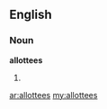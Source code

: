 ==English==

===Noun===
'''allottees'''

# {{plural of|[[allottee]]}}

[[ar:allottees]]
[[my:allottees]]